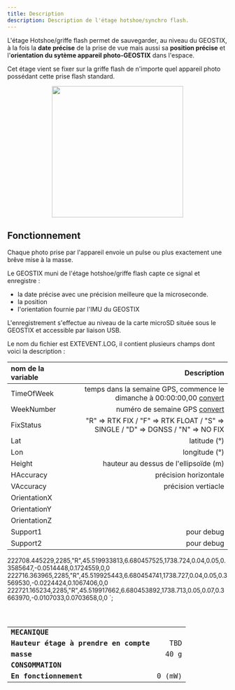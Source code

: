 ```yaml
---
title: Description
description: Description de l'étage hotshoe/synchro flash.
---
```


L'étage Hotshoe/griffe flash permet de sauvegarder, au niveau du GEOSTIX, à la fois la **date précise** de la prise de vue mais aussi sa **position précise** et l'**orientation du sytème appareil photo-GEOSTIX** dans l'espace.

Cet étage vient se fixer sur la griffe flash de n'importe quel appareil photo possédant cette prise flash standard.

<div style="display: flex; justify-content: center; gap: 2rem;">
  <img src="/images/layers/hotshoe/hotshoe_sony.png" width="300px"/>
</div>

## Fonctionnement

Chaque photo prise par l'appareil envoie un pulse ou plus exactement une brêve mise à la masse.

Le GEOSTIX muni de l'étage hotshoe/griffe flash capte ce signal et enregistre :
- la date précise avec une précision meilleure que la microseconde.
- la position
- l'orientation fournie par l'IMU du GEOSTIX

L'enregistrement s'effectue au niveau de la carte microSD située sous le GEOSTIX et accessible par liaison USB.

Le nom du fichier est EXTEVENT.LOG, il contient plusieurs champs dont voici la description :

|nom de la variable|Description|
|:--|--:|
|TimeOfWeek|temps dans la semaine GPS, commence le dimanche à 00:00:00,00 [convert](https://gnsscalc.com/)|
|WeekNumber|numéro de semaine GPS [convert](https://gnsscalc.com/)|
|FixStatus|"R" => RTK FIX / "F" => RTK FLOAT / "S" => SINGLE / "D" => DGNSS / "N" => NO FIX|
|Lat|latitude (°)|
|Lon|longitude (°)|
|Height|hauteur au dessus de l'ellipsoïde (m)|
|HAccuracy|précision horizontale|
|VAccuracy|précision vertiacle|
|OrientationX||
|OrientationY||
|OrientationZ||
|Support1|pour debug|
|Support2|pour debug|


222708.445229,2285,"R",45.519933813,6.680457525,1738.724,0.04,0.05,0.3585647,-0.0514448,0.1724559,0,0
222716.363965,2285,"R",45.519925443,6.680454741,1738.727,0.04,0.05,0.3569530,-0.0224424,0.1067406,0,0
222721.165234,2285,"R",45.519917662,6.680453892,1738.713,0.05,0.07,0.3663970,-0.0107033,0.0703658,0,0
`;

<Code code={extevent} lang="js" title="exemple extrait d'un fichier extevent.log" frame="terminal" />

|||
|:----------------|----------------:|
|**MECANIQUE**||
|**Hauteur étage à prendre en compte**| TBD|
|**masse** | 40 g|
|**CONSOMMATION**||
|**En fonctionnement**|0 (mW)|
